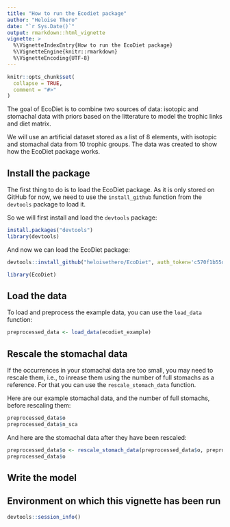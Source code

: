 ```yaml
---
title: "How to run the Ecodiet package"
author: "Heloise Thero"
date: "`r Sys.Date()`"
output: rmarkdown::html_vignette
vignette: >
  %\VignetteIndexEntry{How to run the EcoDiet package}
  %\VignetteEngine{knitr::rmarkdown}
  %\VignetteEncoding{UTF-8}
---
```


```r
knitr::opts_chunk$set(
  collapse = TRUE,
  comment = "#>"
)
```

The goal of EcoDiet is to combine two sources of data: isotopic and stomachal data with priors based on the litterature to model the trophic links and diet matrix.

We will use an artificial dataset stored as a list of 8 elements, with isotopic and stomachal data from 10 trophic groups. The data was created to show how the EcoDiet package works. 

## Install the package

The first thing to do is to load the EcoDiet package. As it is only stored on GitHub for now, we need to use the `install_github` function from the `devtools` package to load it.

So we will first install and load the `devtools` package:

```r
install.packages("devtools")
library(devtools)

```

And now we can load the EcoDiet package:

```r
devtools::install_github("heloisethero/EcoDiet", auth_token='c570f1b55d68a8ae0fb38428155e19a426814d15', build_vignettes = TRUE)
```

```r
library(EcoDiet)

```

## Load the data

To load and preprocess the example data, you can use the `load_data` function:

```r
preprocessed_data <- load_data(ecodiet_example)

```

## Rescale the stomachal data

If the occurrences in your stomachal data are too small, you may need to rescale them, i.e., to inrease them using the number of full stomachs as a reference. For that you can use the `rescale_stomach_data` function.

Here are our example stomachal data, and the number of full stomachs, before rescaling them:

```r
preprocessed_data$o
preprocessed_data$n_sca

```

And here are the stomachal data after they have been rescaled:

```r
preprocessed_data$o <- rescale_stomach_data(preprocessed_data$o, preprocessed_data$n_sca)
preprocessed_data$o

```

## Write the model

## Environment on which this vignette has been run

```r
devtools::session_info()

```

